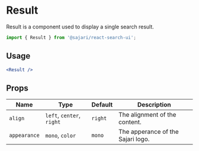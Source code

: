 
<SEO title="Result" description="Result is a component used to display a single search result." />

# Result

Result is a component used to display a single search result.

```js
import { Result } from '@sajari/react-search-ui';
```

## Usage

```jsx
<Result />
```

## Props

| Name         | Type                      | Default | Description                       |
| ------------ | ------------------------- | ------- | --------------------------------- |
| `align`      | `left`, `center`, `right` | `right` | The alignment of the content.     |
| `appearance` | `mono`, `color`           | `mono`  | The apperance of the Sajari logo. |
